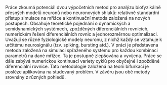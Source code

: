 Práce zkoumá potenciál dvou výpočetních metod pro analýzu biofyzikálně přesných modelů neuronů nebo neuronových shluků: relativně standardní přístup simulace na mřížce a kontinuační metoda založená na nových postupech. Obsahuje teoretické pojednání o dynamických a semidynamických systémech, zpožděných diferenciálních rovnicích, numerickém řešení diferenciálních rovnic a jednorozměrnou optimalizaci. Uvažují se různé fyziologické modely neuronu, z nichž každý se vztahuje k určitému neurosignálu (tzv. spiking, bursting atd.). V práci je představena metoda založená na simulaci spřaženého systému pro každou kombinaci parametrů na dané mřížce. Ta je postupně zlepšována a vyvíjena. Práce se dále zabývá numerickou kontinuací variety cyklů pro obyčejné i zpožděné diferenciální rovnice. Tato metodologie založená na teorii bifurkací je posléze aplikována na studovaný problém. V závěru jsou obě metody srovnány z různých pohledů.
<!-- TODO: Finish -->